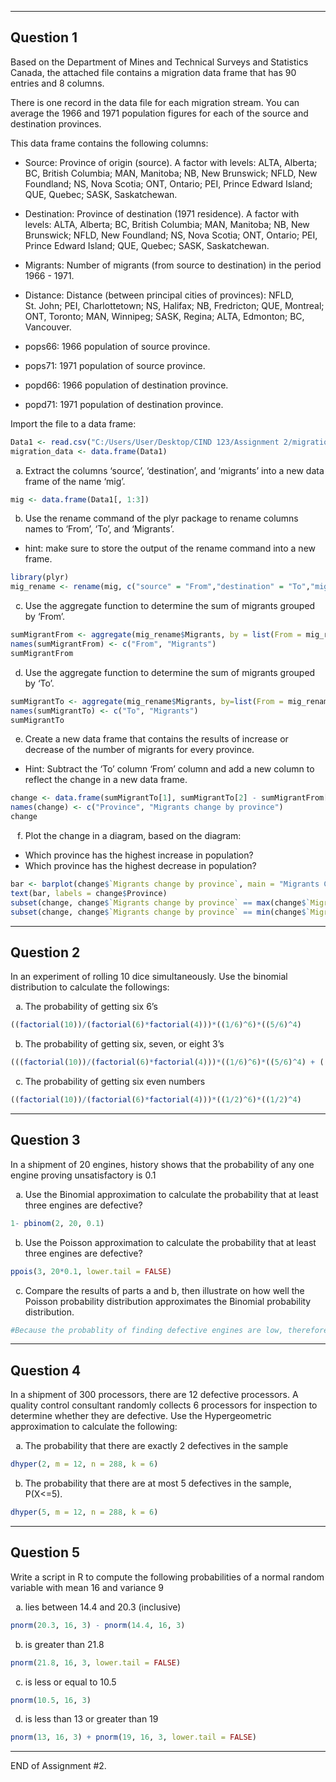 
******
\newpage
## Question 1 

Based on the Department of Mines and Technical Surveys and Statistics Canada, the attached file contains a migration data frame that has 90 entries and 8 columns.

There is one record in the data file for each migration stream. You can average the 1966 and 1971 population figures for each of the source and destination provinces.

This data frame contains the following columns:

-	Source: Province of origin (source). A factor with levels: ALTA, Alberta; BC, British Columbia; MAN, Manitoba; NB, New Brunswick; NFLD, New Foundland; NS, Nova Scotia; ONT, Ontario; PEI, Prince Edward Island; QUE, Quebec; SASK, Saskatchewan.

-	Destination: Province of destination (1971 residence). A factor with levels: ALTA, Alberta; BC, British Columbia; MAN, Manitoba; NB, New Brunswick; NFLD, New Foundland; NS, Nova Scotia; ONT, Ontario; PEI, Prince Edward Island; QUE, Quebec; SASK, Saskatchewan.

-	Migrants: Number of migrants (from source to destination) in the period 1966 - 1971.

-	Distance: Distance (between principal cities of provinces): NFLD, St. John; PEI, Charlottetown; NS, Halifax; NB, Fredricton; QUE, Montreal; ONT, Toronto; MAN, Winnipeg; SASK, Regina; ALTA, Edmonton; BC, Vancouver.
-	pops66: 1966 population of source province.
-	pops71: 1971 population of source province.
-	popd66: 1966 population of destination province.
-	popd71: 1971 population of destination province.

Import the file to a data frame:

```{r}
Data1 <- read.csv("C:/Users/User/Desktop/CIND 123/Assignment 2/migration.csv", header = TRUE)
migration_data <- data.frame(Data1)
```

a) Extract the columns 'source', 'destination', and 'migrants' into a new data frame of the name 'mig'.

```{r}
mig <- data.frame(Data1[, 1:3])
```

b) Use the rename command of the plyr package to rename columns names to 'From', 'To', and 'Migrants'.
- hint: make sure to store the output of the rename command into a new frame.

```{r}
library(plyr)
mig_rename <- rename(mig, c("source" = "From","destination" = "To","migrants" = "Migrants"))
```

c) Use the aggregate function to determine the sum of migrants grouped by 'From'.

```{r}
sumMigrantFrom <- aggregate(mig_rename$Migrants, by = list(From = mig_rename$From), FUN = sum)
names(sumMigrantFrom) <- c("From", "Migrants")
sumMigrantFrom
```

d) Use the aggregate function to determine the sum of migrants grouped by 'To'.

```{r}
sumMigrantTo <- aggregate(mig_rename$Migrants, by=list(From = mig_rename$To), FUN = sum)
names(sumMigrantTo) <- c("To", "Migrants")
sumMigrantTo
```

e) Create a new data frame that contains the results of increase or decrease of the number of migrants for every province.
- Hint: Subtract the 'To' column 'From' column and add a new column to reflect the change in a new data frame.

```{r}
change <- data.frame(sumMigrantTo[1], sumMigrantTo[2] - sumMigrantFrom[2])
names(change) <- c("Province", "Migrants change by province")
change
```

f) Plot the change in a diagram, based on the diagram:
- Which province has the highest increase in population?
- Which province has the highest decrease in population? 
```{r}
bar <- barplot(change$`Migrants change by province`, main = "Migrants Change by Province", horiz = TRUE, xlab = "Population Change")
text(bar, labels = change$Province)
subset(change, change$`Migrants change by province` == max(change$`Migrants change by province`))
subset(change, change$`Migrants change by province` == min(change$`Migrants change by province`))
```



******
\newpage
## Question 2

In an experiment of rolling 10 dice simultaneously. Use the binomial distribution to calculate the followings:

a) The probability of getting six 6's
```{r}
((factorial(10))/(factorial(6)*factorial(4)))*((1/6)^6)*((5/6)^4)
```

b) The probability of getting six, seven, or eight 3's
```{r}
(((factorial(10))/(factorial(6)*factorial(4)))*((1/6)^6)*((5/6)^4) + ((factorial(10))/(factorial(7)*factorial(3)))*((1/6)^7)*((5/6)^3) + ((factorial(10))/(factorial(8)*factorial(2)))*((1/6)^8)*((5/6)^2))
```

c) The probability of getting six even numbers
```{r}
((factorial(10))/(factorial(6)*factorial(4)))*((1/2)^6)*((1/2)^4)
```


******
\newpage
## Question 3 

In a shipment of 20 engines, history shows that the probability of any one engine proving unsatisfactory is 0.1

a) Use the Binomial approximation to calculate the probability that at least three engines are defective? 
```{r}
1- pbinom(2, 20, 0.1)
```


b) Use the Poisson approximation to calculate the probability that at least three engines are defective? 
```{r}
ppois(3, 20*0.1, lower.tail = FALSE)
```


c) Compare the results of parts a and b, then illustrate on how well the Poisson probability distribution approximates the Binomial probability distribution.
```{r}
#Because the probablity of finding defective engines are low, therefore Poisson distribution tends to be more compressed and on the other hand, binomial distribution tends to be more spread out and leaves longer tail towards the end.  
```



******
\newpage
## Question 4 

In a shipment of 300 processors, there are 12 defective processors. A quality control consultant randomly collects 6 processors for inspection to determine whether they are defective.  Use the Hypergeometric approximation to calculate the following:

a) The probability that there are exactly 2 defectives in the sample
```{r}
dhyper(2, m = 12, n = 288, k = 6)
```

b) The probability that there are at most 5 defectives in the sample, P(X<=5).
```{r}
dhyper(5, m = 12, n = 288, k = 6)
```

******
\newpage
## Question 5 

Write a script in R to compute the following probabilities of a normal random variable with mean 16 and variance 9

a) lies between 14.4 and 20.3 (inclusive)
```{r}
pnorm(20.3, 16, 3) - pnorm(14.4, 16, 3)
```


b) is greater than 21.8
```{r}
pnorm(21.8, 16, 3, lower.tail = FALSE)
```


c) is less or equal to 10.5
```{r}
pnorm(10.5, 16, 3)
```


d) is less than 13 or greater than 19
```{r}
pnorm(13, 16, 3) + pnorm(19, 16, 3, lower.tail = FALSE)
```

******

END of Assignment #2.